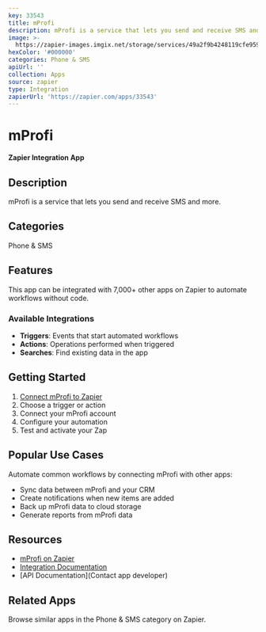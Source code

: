 ```yaml
---
key: 33543
title: mProfi
description: mProfi is a service that lets you send and receive SMS and more.
image: >-
  https://zapier-images.imgix.net/storage/services/49a2f9b4248119cfe95950800641542b.png?auto=format%2Ccompress&ixlib=python-3.0.0&q=50
hexColor: '#000000'
categories: Phone & SMS
apiUrl: ''
collection: Apps
source: zapier
type: Integration
zapierUrl: 'https://zapier.com/apps/33543'
---
```

# mProfi

**Zapier Integration App**

## Description

mProfi is a service that lets you send and receive SMS and more.

## Categories

Phone & SMS

## Features

This app can be integrated with 7,000+ other apps on Zapier to automate workflows without code.

### Available Integrations

- **Triggers**: Events that start automated workflows
- **Actions**: Operations performed when triggered
- **Searches**: Find existing data in the app

## Getting Started

1. [Connect mProfi to Zapier](https://zapier.com/apps/33543)
2. Choose a trigger or action
3. Connect your mProfi account
4. Configure your automation
5. Test and activate your Zap

## Popular Use Cases

Automate common workflows by connecting mProfi with other apps:

- Sync data between mProfi and your CRM
- Create notifications when new items are added
- Back up mProfi data to cloud storage
- Generate reports from mProfi data

## Resources

- [mProfi on Zapier](https://zapier.com/apps/33543)
- [Integration Documentation](https://zapier.com/apps/33543/integrations)
- [API Documentation](Contact app developer)

## Related Apps

Browse similar apps in the Phone & SMS category on Zapier.
